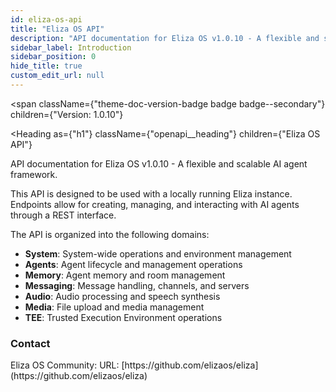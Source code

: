 ```yaml
---
id: eliza-os-api
title: "Eliza OS API"
description: "API documentation for Eliza OS v1.0.10 - A flexible and scalable AI agent framework."
sidebar_label: Introduction
sidebar_position: 0
hide_title: true
custom_edit_url: null
---
```



<span
  className={"theme-doc-version-badge badge badge--secondary"}
  children={"Version: 1.0.10"}
>
</span>

<Heading
  as={"h1"}
  className={"openapi__heading"}
  children={"Eliza OS API"}
>
</Heading>



API documentation for Eliza OS v1.0.10 - A flexible and scalable AI agent framework.

This API is designed to be used with a locally running Eliza instance. Endpoints allow for creating,
managing, and interacting with AI agents through a REST interface.

The API is organized into the following domains:
- **System**: System-wide operations and environment management
- **Agents**: Agent lifecycle and management operations
- **Memory**: Agent memory and room management
- **Messaging**: Message handling, channels, and servers
- **Audio**: Audio processing and speech synthesis
- **Media**: File upload and media management
- **TEE**: Trusted Execution Environment operations

<div
  style={{"display":"flex","flexDirection":"column","marginBottom":"var(--ifm-paragraph-margin-bottom)"}}
>
  <h3
    style={{"marginBottom":"0.25rem"}}
  >
    Contact
  </h3><span>
    Eliza OS Community: 
  </span><span>
    URL: [https://github.com/elizaos/eliza](https://github.com/elizaos/eliza)
  </span>
</div>
      